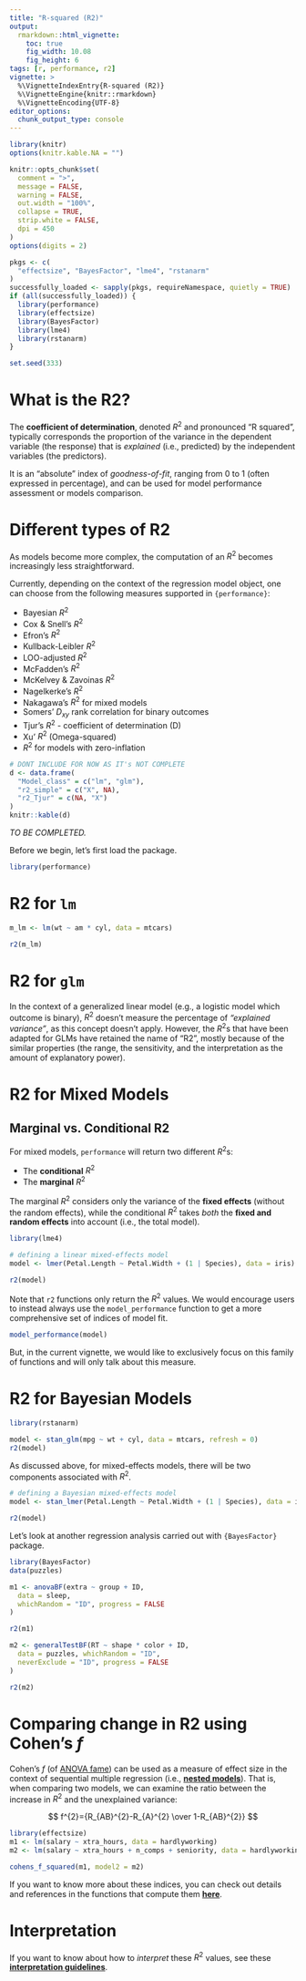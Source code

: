 ```yaml
---
title: "R-squared (R2)"
output: 
  rmarkdown::html_vignette:
    toc: true
    fig_width: 10.08
    fig_height: 6
tags: [r, performance, r2]
vignette: >
  %\VignetteIndexEntry{R-squared (R2)}
  %\VignetteEngine{knitr::rmarkdown}
  %\VignetteEncoding{UTF-8}
editor_options: 
  chunk_output_type: console
---
```


```r
library(knitr)
options(knitr.kable.NA = "")

knitr::opts_chunk$set(
  comment = ">",
  message = FALSE,
  warning = FALSE,
  out.width = "100%",
  collapse = TRUE,
  strip.white = FALSE,
  dpi = 450
)
options(digits = 2)

pkgs <- c(
  "effectsize", "BayesFactor", "lme4", "rstanarm"
)
successfully_loaded <- sapply(pkgs, requireNamespace, quietly = TRUE)
if (all(successfully_loaded)) {
  library(performance)
  library(effectsize)
  library(BayesFactor)
  library(lme4)
  library(rstanarm)
}

set.seed(333)
```

# What is the R2?

The **coefficient of determination**, denoted $R^2$ and pronounced "R squared", typically corresponds the proportion of the variance in the dependent variable (the response) that is *explained* (i.e., predicted) by the independent variables (the predictors).

It is an "absolute" index of *goodness-of-fit*, ranging from 0 to 1 (often expressed in percentage), and can be used for model performance assessment or models comparison.

# Different types of R2

As models become more complex, the computation of an $R^2$ becomes increasingly less straightforward.

Currently, depending on the context of the regression model object, one can choose from the following measures supported in `{performance}`:

- Bayesian $R^2$
- Cox & Snell's $R^2$
- Efron's $R^2$
- Kullback-Leibler $R^2$
- LOO-adjusted $R^2$
- McFadden's $R^2$
- McKelvey & Zavoinas $R^2$
- Nagelkerke's $R^2$
- Nakagawa's $R^2$ for mixed models
- Somers' $D_{xy}$ rank correlation for binary outcomes
- Tjur's $R^2$ - coefficient of determination (D)
- Xu' $R^2$ (Omega-squared)
- $R^2$ for models with zero-inflation

```r
# DONT INCLUDE FOR NOW AS IT's NOT COMPLETE
d <- data.frame(
  "Model_class" = c("lm", "glm"),
  "r2_simple" = c("X", NA),
  "r2_Tjur" = c(NA, "X")
)
knitr::kable(d)
```

*TO BE COMPLETED.*

Before we begin, let's first load the package.

```r
library(performance)
```


# R2 for `lm`

```r
m_lm <- lm(wt ~ am * cyl, data = mtcars)

r2(m_lm)
```

# R2 for `glm`

In the context of a generalized linear model (e.g., a logistic model which outcome is binary), $R^2$ doesn't measure the percentage of *"explained variance"*, as this concept doesn't apply. However, the $R^2$s that have been adapted for GLMs have retained the name of "R2", mostly because of the similar properties (the range, the sensitivity, and the interpretation as the amount of explanatory power).

# R2 for Mixed Models

## Marginal vs. Conditional R2

For mixed models, `performance` will return two different $R^2$s:

- The **conditional** $R^2$ 
- The **marginal** $R^2$ 

The marginal $R^2$ considers only the variance of the **fixed effects** (without the random effects), while the conditional $R^2$ takes *both* the **fixed and random effects** into account (i.e., the total model).

```r
library(lme4)

# defining a linear mixed-effects model
model <- lmer(Petal.Length ~ Petal.Width + (1 | Species), data = iris)

r2(model)
```

Note that `r2` functions only return the $R^2$ values. We would encourage users to instead always use the `model_performance` function to get a more comprehensive set of indices of model fit. 

```r
model_performance(model)
```

But, in the current vignette, we would like to exclusively focus on this family of functions and will only talk about this measure.

# R2 for Bayesian Models

```r
library(rstanarm)

model <- stan_glm(mpg ~ wt + cyl, data = mtcars, refresh = 0)
r2(model)
```

As discussed above, for mixed-effects models, there will be two components associated with $R^2$.

```r
# defining a Bayesian mixed-effects model
model <- stan_lmer(Petal.Length ~ Petal.Width + (1 | Species), data = iris, refresh = 0)

r2(model)
```

Let's look at another regression analysis carried out with `{BayesFactor}` package.

```r
library(BayesFactor)
data(puzzles)

m1 <- anovaBF(extra ~ group + ID,
  data = sleep,
  whichRandom = "ID", progress = FALSE
)

r2(m1)

m2 <- generalTestBF(RT ~ shape * color + ID,
  data = puzzles, whichRandom = "ID",
  neverExclude = "ID", progress = FALSE
)

r2(m2)
```

# Comparing change in R2 using Cohen's *f*

Cohen's $f$ (of [ANOVA fame](https://easystats.github.io/effectsize/articles/anovaES.html)) can be used as a measure of effect size in the context of sequential multiple regression (i.e., [**nested models**](https://easystats.github.io/performance/reference/test_performance.html)).
That is, when comparing two models, we can examine the ratio between the
increase in $R^2$ and the unexplained variance:

$$
f^{2}={R_{AB}^{2}-R_{A}^{2} \over 1-R_{AB}^{2}}
$$

```r
library(effectsize)
m1 <- lm(salary ~ xtra_hours, data = hardlyworking)
m2 <- lm(salary ~ xtra_hours + n_comps + seniority, data = hardlyworking)

cohens_f_squared(m1, model2 = m2)
```

If you want to know more about these indices, you can check out details and references in the functions that compute them [**here**](https://easystats.github.io/performance/reference/index.html#section-r-functions).

# Interpretation

If you want to know about how to *interpret* these $R^2$ values, see these [**interpretation guidelines**](https://easystats.github.io/effectsize/reference/interpret_r2.html).

